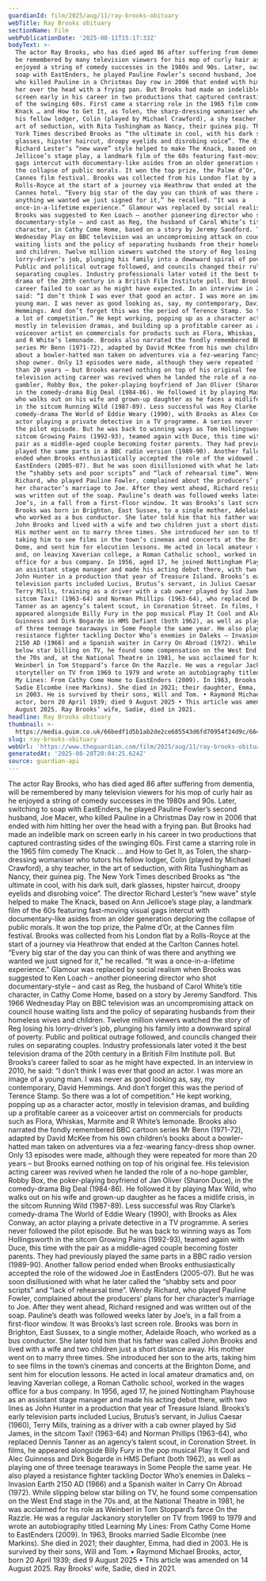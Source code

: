 ```yaml
---
guardianId: film/2025/aug/11/ray-brooks-obituary
webTitle: Ray Brooks obituary
sectionName: Film
webPublicationDate: '2025-08-11T15:17:33Z'
bodyText: >-
  The actor Ray Brooks, who has died aged 86 after suffering from dementia, will
  be remembered by many television viewers for his mop of curly hair as he
  enjoyed a string of comedy successes in the 1980s and 90s. Later, switching to
  soap with EastEnders, he played Pauline Fowler’s second husband, Joe Macer,
  who killed Pauline in a Christmas Day row in 2006 that ended with him hitting
  her over the head with a frying pan. But Brooks had made an indelible mark on
  screen early in his career in two productions that captured contrasting sides
  of the swinging 60s. First came a starring role in the 1965 film comedy The
  Knack … and How to Get It, as Tolen, the sharp-dressing womaniser who tutors
  his fellow lodger, Colin (played by Michael Crawford), a shy teacher, in the
  art of seduction, with Rita Tushingham as Nancy, their guinea pig. The New
  York Times described Brooks as “the ultimate in cool, with his dark suit, dark
  glasses, hipster haircut, droopy eyelids and disrobing voice”. The director
  Richard Lester’s “new wave” style helped to make The Knack, based on Ann
  Jellicoe’s stage play, a landmark film of the 60s featuring fast-moving visual
  gags intercut with documentary-like asides from an older generation deploring
  the collapse of public morals. It won the top prize, the Palme d’Or, at the
  Cannes film festival. Brooks was collected from his London flat by a
  Rolls-Royce at the start of a journey via Heathrow that ended at the Carlton
  Cannes hotel. “Every big star of the day you can think of was there and
  anything we wanted we just signed for it,” he recalled. “It was a
  once-in-a-lifetime experience.” Glamour was replaced by social realism when
  Brooks was suggested to Ken Loach – another pioneering director who shot
  documentary-style – and cast as Reg, the husband of Carol White’s title
  character, in Cathy Come Home, based on a story by Jeremy Sandford. This 1966
  Wednesday Play on BBC television was an uncompromising attack on council house
  waiting lists and the policy of separating husbands from their homeless wives
  and children. Twelve million viewers watched the story of Reg losing his
  lorry-driver’s job, plunging his family into a downward spiral of poverty.
  Public and political outrage followed, and councils changed their rules on
  separating couples. Industry professionals later voted it the best television
  drama of the 20th century in a British Film Institute poll. But Brooks’s
  career failed to soar as he might have expected. In an interview in 2010, he
  said: “I don’t think I was ever that good an actor. I was more an image of a
  young man. I was never as good looking as, say, my contemporary, David
  Hemmings. And don’t forget this was the period of Terence Stamp. So there was
  a lot of competition.” He kept working, popping up as a character actor,
  mostly in television dramas, and building up a profitable career as a
  voiceover artist on commercials for products such as Flora, Whiskas, Marmite
  and R White’s lemonade. Brooks also narrated the fondly remembered BBC cartoon
  series Mr Benn (1971-72), adapted by David McKee from his own children’s books
  about a bowler-hatted man taken on adventures via a fez-wearing fancy-dress
  shop owner. Only 13 episodes were made, although they were repeated for more
  than 20 years – but Brooks earned nothing on top of his original fee. His
  television acting career was revived when he landed the role of a no-hope
  gambler, Robby Box, the poker-playing boyfriend of Jan Oliver (Sharon Duce),
  in the comedy-drama Big Deal (1984-86). He followed it by playing Max Wild,
  who walks out on his wife and grown-up daughter as he faces a midlife crisis,
  in the sitcom Running Wild (1987-89). Less successful was Roy Clarke’s
  comedy-drama The World of Eddie Weary (1990), with Brooks as Alex Conway, an
  actor playing a private detective in a TV programme. A series never followed
  the pilot episode. But he was back to winning ways as Tom Hollingsworth in the
  sitcom Growing Pains (1992-93), teamed again with Duce, this time with the
  pair as a middle-aged couple becoming foster parents. They had previously
  played the same parts in a BBC radio version (1989-90). Another fallow period
  ended when Brooks enthusiastically accepted the role of the widowed Joe in
  EastEnders (2005-07). But he was soon disillusioned with what he later called
  the “shabby sets and poor scripts” and “lack of rehearsal time”. Wendy
  Richard, who played Pauline Fowler, complained about the producers’ plans for
  her character’s marriage to Joe. After they went ahead, Richard resigned and
  was written out of the soap. Pauline’s death was followed weeks later by
  Joe’s, in a fall from a first-floor window. It was Brooks’s last screen role.
  Brooks was born in Brighton, East Sussex, to a single mother, Adelaide Roach,
  who worked as a bus conductor. She later told him that his father was called
  John Brooks and lived with a wife and two children just a short distance away.
  His mother went on to marry three times. She introduced her son to the arts,
  taking him to see films in the town’s cinemas and concerts at the Brighton
  Dome, and sent him for elocution lessons. He acted in local amateur dramatics
  and, on leaving Xaverian college, a Roman Catholic school, worked in the wages
  office for a bus company. In 1956, aged 17, he joined Nottingham Playhouse as
  an assistant stage manager and made his acting debut there, with two lines as
  John Hunter in a production that year of Treasure Island. Brooks’s early
  television parts included Lucius, Brutus’s servant, in Julius Caesar (1960),
  Terry Mills, training as a driver with a cab owner played by Sid James, in the
  sitcom Taxi! (1963-64) and Norman Phillips (1963-64), who replaced Dennis
  Tanner as an agency’s talent scout, in Coronation Street. In films, he
  appeared alongside Billy Fury in the pop musical Play It Cool and Alec
  Guinness and Dirk Bogarde in HMS Defiant (both 1962), as well as playing one
  of three teenage tearaways in Some People the same year. He also played a
  resistance fighter tackling Doctor Who’s enemies in Daleks – Invasion Earth
  2150 AD (1966) and a Spanish waiter in Carry On Abroad (1972). While slipping
  below star billing on TV, he found some compensation on the West End stage in
  the 70s and, at the National Theatre in 1981, he was acclaimed for his role as
  Weinberl in Tom Stoppard’s farce On the Razzle. He was a regular Jackanory
  storyteller on TV from 1969 to 1979 and wrote an autobiography titled Learning
  My Lines: From Cathy Come Home to EastEnders (2009). In 1963, Brooks married
  Sadie Elcombe (nee Markins). She died in 2021; their daughter, Emma, had died
  in 2003. He is survived by their sons, Will and Tom. • Raymond Michael Brooks,
  actor, born 20 April 1939; died 9 August 2025 • This article was amended on 14
  August 2025. Ray Brooks’ wife, Sadie, died in 2021.
headline: Ray Brooks obituary
thumbnail: >-
  https://media.guim.co.uk/66bedf1d5b1ab2de2ce685543d6fd70954f24d9c/664_0_2952_2362/500.jpg
slug: ray-brooks-obituary
webUrl: 'https://www.theguardian.com/film/2025/aug/11/ray-brooks-obituary'
generatedAt: '2025-08-28T20:04:25.624Z'
source: guardian-api
---
```

The actor Ray Brooks, who has died aged 86 after suffering from dementia, will be remembered by many television viewers for his mop of curly hair as he enjoyed a string of comedy successes in the 1980s and 90s. Later, switching to soap with EastEnders, he played Pauline Fowler’s second husband, Joe Macer, who killed Pauline in a Christmas Day row in 2006 that ended with him hitting her over the head with a frying pan. But Brooks had made an indelible mark on screen early in his career in two productions that captured contrasting sides of the swinging 60s. First came a starring role in the 1965 film comedy The Knack … and How to Get It, as Tolen, the sharp-dressing womaniser who tutors his fellow lodger, Colin (played by Michael Crawford), a shy teacher, in the art of seduction, with Rita Tushingham as Nancy, their guinea pig. The New York Times described Brooks as “the ultimate in cool, with his dark suit, dark glasses, hipster haircut, droopy eyelids and disrobing voice”. The director Richard Lester’s “new wave” style helped to make The Knack, based on Ann Jellicoe’s stage play, a landmark film of the 60s featuring fast-moving visual gags intercut with documentary-like asides from an older generation deploring the collapse of public morals. It won the top prize, the Palme d’Or, at the Cannes film festival. Brooks was collected from his London flat by a Rolls-Royce at the start of a journey via Heathrow that ended at the Carlton Cannes hotel. “Every big star of the day you can think of was there and anything we wanted we just signed for it,” he recalled. “It was a once-in-a-lifetime experience.” Glamour was replaced by social realism when Brooks was suggested to Ken Loach – another pioneering director who shot documentary-style – and cast as Reg, the husband of Carol White’s title character, in Cathy Come Home, based on a story by Jeremy Sandford. This 1966 Wednesday Play on BBC television was an uncompromising attack on council house waiting lists and the policy of separating husbands from their homeless wives and children. Twelve million viewers watched the story of Reg losing his lorry-driver’s job, plunging his family into a downward spiral of poverty. Public and political outrage followed, and councils changed their rules on separating couples. Industry professionals later voted it the best television drama of the 20th century in a British Film Institute poll. But Brooks’s career failed to soar as he might have expected. In an interview in 2010, he said: “I don’t think I was ever that good an actor. I was more an image of a young man. I was never as good looking as, say, my contemporary, David Hemmings. And don’t forget this was the period of Terence Stamp. So there was a lot of competition.” He kept working, popping up as a character actor, mostly in television dramas, and building up a profitable career as a voiceover artist on commercials for products such as Flora, Whiskas, Marmite and R White’s lemonade. Brooks also narrated the fondly remembered BBC cartoon series Mr Benn (1971-72), adapted by David McKee from his own children’s books about a bowler-hatted man taken on adventures via a fez-wearing fancy-dress shop owner. Only 13 episodes were made, although they were repeated for more than 20 years – but Brooks earned nothing on top of his original fee. His television acting career was revived when he landed the role of a no-hope gambler, Robby Box, the poker-playing boyfriend of Jan Oliver (Sharon Duce), in the comedy-drama Big Deal (1984-86). He followed it by playing Max Wild, who walks out on his wife and grown-up daughter as he faces a midlife crisis, in the sitcom Running Wild (1987-89). Less successful was Roy Clarke’s comedy-drama The World of Eddie Weary (1990), with Brooks as Alex Conway, an actor playing a private detective in a TV programme. A series never followed the pilot episode. But he was back to winning ways as Tom Hollingsworth in the sitcom Growing Pains (1992-93), teamed again with Duce, this time with the pair as a middle-aged couple becoming foster parents. They had previously played the same parts in a BBC radio version (1989-90). Another fallow period ended when Brooks enthusiastically accepted the role of the widowed Joe in EastEnders (2005-07). But he was soon disillusioned with what he later called the “shabby sets and poor scripts” and “lack of rehearsal time”. Wendy Richard, who played Pauline Fowler, complained about the producers’ plans for her character’s marriage to Joe. After they went ahead, Richard resigned and was written out of the soap. Pauline’s death was followed weeks later by Joe’s, in a fall from a first-floor window. It was Brooks’s last screen role. Brooks was born in Brighton, East Sussex, to a single mother, Adelaide Roach, who worked as a bus conductor. She later told him that his father was called John Brooks and lived with a wife and two children just a short distance away. His mother went on to marry three times. She introduced her son to the arts, taking him to see films in the town’s cinemas and concerts at the Brighton Dome, and sent him for elocution lessons. He acted in local amateur dramatics and, on leaving Xaverian college, a Roman Catholic school, worked in the wages office for a bus company. In 1956, aged 17, he joined Nottingham Playhouse as an assistant stage manager and made his acting debut there, with two lines as John Hunter in a production that year of Treasure Island. Brooks’s early television parts included Lucius, Brutus’s servant, in Julius Caesar (1960), Terry Mills, training as a driver with a cab owner played by Sid James, in the sitcom Taxi! (1963-64) and Norman Phillips (1963-64), who replaced Dennis Tanner as an agency’s talent scout, in Coronation Street. In films, he appeared alongside Billy Fury in the pop musical Play It Cool and Alec Guinness and Dirk Bogarde in HMS Defiant (both 1962), as well as playing one of three teenage tearaways in Some People the same year. He also played a resistance fighter tackling Doctor Who’s enemies in Daleks – Invasion Earth 2150 AD (1966) and a Spanish waiter in Carry On Abroad (1972). While slipping below star billing on TV, he found some compensation on the West End stage in the 70s and, at the National Theatre in 1981, he was acclaimed for his role as Weinberl in Tom Stoppard’s farce On the Razzle. He was a regular Jackanory storyteller on TV from 1969 to 1979 and wrote an autobiography titled Learning My Lines: From Cathy Come Home to EastEnders (2009). In 1963, Brooks married Sadie Elcombe (nee Markins). She died in 2021; their daughter, Emma, had died in 2003. He is survived by their sons, Will and Tom. • Raymond Michael Brooks, actor, born 20 April 1939; died 9 August 2025 • This article was amended on 14 August 2025. Ray Brooks’ wife, Sadie, died in 2021.
